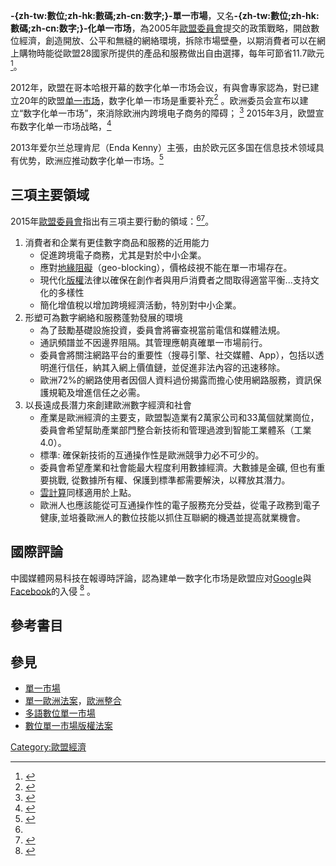 {{NoteTA
|G1 = IT
|1 = zh-tw:數位單一市場; zh-hk:數碼單一市場; zh-cn:数字化单一市场;
}}

'''-{zh-tw:數位;zh-hk:數碼;zh-cn:数字;}-單一市場'''，又名'''-{zh-tw:數位;zh-hk:數碼;zh-cn:数字;}-化单一市场'''，為2005年[[歐盟委員會|歐盟委員會]]提交的政策戰略，開啟數位經濟，創造開放、公平和無縫的網絡環境，拆除市場壁壘，以期消費者可以在網上購物時能從歐盟28國家所提供的產品和服務做出自由選擇，每年可節省11.7歐元<ref name="eureporter2005">{{cite news|title=Commission VP Andrus Ansip: Turning Europe digital, preparing for future growth|year=2015-01-25 |newspaper=April 14, 2015　|author= EU Reporter Correspondent |url=http://www.eureporter.co/en/world/2015/04/14/commission-vp-andrus-ansip-turning-europe-digital-preparing-for-future-growth/|language=en}}</ref>。

2012年，欧盟在哥本哈根开幕的数字化单一市场会议，有與會專家認為，對已建立20年的欧盟[[单一市场|单一市场]]，数字化单一市场是重要补充<ref name="新华网2012">
{{cite news|
title=欧盟数字化单一市场会议在哥本哈根开幕|
year=2012-02-28|
newspaper= 新华网　｜url=http://paper.people.com.cn/gjjrb/html/2012-02/13/content_1005858.htm|
language=zh-cn}}
</ref>
。欧洲委员会宣布以建立“数字化单一市场”，來消除欧洲内跨境电子商务的障碍；
<ref name="国际金融报2012">{{cite news|
title=数字单一市场（热词）|
year=2012年2月13日|
newspaper=国际金融报　｜page=第06版:产业经济　行业|
url=http://paper.people.com.cn/gjjrb/html/2012-02/13/content_1005858.htm|
language=zh-cn|
accessdate=2015年5月3日|
archive-date=2016年3月4日|
archive-url=https://web.archive.org/web/20160304070922/http://paper.people.com.cn/gjjrb/html/2012-02/13/content_1005858.htm|
dead-url=no}}</ref>
2015年3月，欧盟宣布数字化单一市场战略，<ref name="周荣新2015">{{cite news|title=爱尔兰总理：欧洲应推动数字单一市场|year=2013年1月25日|newspaper=财新网　|author=李增新|url=http://international.caixin.com/2013-01-25/100486129.html|language=zh-cn|accessdate=2015-05-03|archive-date=2018-07-05|archive-url=https://web.archive.org/web/20180705004101/http://international.caixin.com/2013-01-25/100486129.html|dead-url=no}}</ref>

2013年爱尔兰总理肯尼（Enda Kenny）主張，由於欧元区多国在信息技术领域具有优势，欧洲应推动数字化单一市场。<ref name="财新网2013">{{cite news|title=欧盟宣布数字化单一市场战略|year=2015-03-27 16:24　|newspaper=驻欧盟使团经商参处　|author=李增新|url=http://international.caixin.com/2013-01-25/100486129.html|language=zh-cn|accessdate=2015-05-03|archive-date=2018-07-05|archive-url=https://web.archive.org/web/20180705004101/http://international.caixin.com/2013-01-25/100486129.html|dead-url=no}}</ref>

==三項主要領域==
2015年[[歐盟委員會|歐盟委員會]]指出有三項主要行動的領域：<ref name="周荣新2015"/><ref name="eureporter20050413">{{cite news|title=Digital Single Market Strategy: European Commission agrees areas for action|year=April 13, 2015　|newspaper=ureporter|author= EU Reporter Correspondent |url=http://www.eureporter.co/en/world/2015/04/13/digital-single-market-strategy-european-commission-agrees-areas-for-action/|language=en}}</ref>。

#消費者和企業有更佳數字商品和服務的近用能力
#*促進跨境電子商務，尤其是對於中小企業。
#*應對[[地緣阻礙|地緣阻礙]]（geo-blocking），價格歧視不能在單一市場存在。
#*現代化[[版權|版權]]法律以確保在創作者與用戶消費者之間取得適當平衡...支持文化的多樣性
#*簡化增值稅以增加跨境經濟活動，特別對中小企業。
#形塑可為數字網絡和服務蓬勃發展的環境
#*為了鼓勵基礎設施投資，委員會將審查視當前電信和媒體法規。
#*通訊頻譜並不因邊界阻隔。其管理應朝真確單一市場前行。
#*委員會將關注網路平台的重要性（搜尋引擎、社交媒體、App），包括以透明進行信任，納其入網上價值鏈，並促進非法內容的迅速移除。
#*歐洲72%的網路使用者因個人資料過份揭露而擔心使用網路服務，資訊保護規範及增進信任之必需。
#以長遠成長潛力來創建歐洲數字經濟和社會
#*產業是歐洲經濟的主要支，歐盟製造業有2萬家公司和33萬個就業崗位，委員會希望幫助產業部門整合新技術和管理過渡到智能工業體系（工業4.0）。
#*標準: 確保新技術的互通操作性是歐洲競爭力必不可少的。
#*委員會希望產業和社會能最大程度利用數據經濟。大數據是金礦, 但也有重要挑戰, 從數據所有權、保護到標準都需要解決，以釋放其潛力。
#*[[雲計算|雲計算]]同樣適用於上點。
#*歐洲人也應該能從可互通操作性的電子服務充分受益，從電子政務到電子健康,並培養歐洲人的數位技能以抓住互聯網的機遇並提高就業機會。

==國際評論==
中國媒體网易科技在報導時評論，認為建单一数字化市场是欧盟应对[[Google|Google]]與[[Facebook|Facebook]]的入侵
<ref name="网易科技2015">
{{cite news|
title=欧盟将建单一数字市场 应对谷歌Facebook的入侵|
year=2015-04-22 |
newspaper= 国际金融报　｜url=http://tech.163.com/15/0422/22/ANRCRLL9000915BF.html?utm_source=tuicool language=zh-cn}}
</ref>
。

==參考書目==
{{reflist}}

==參見==
* [[單一市場|單一市場]]
* [[單一歐洲法案|單一歐洲法案]]，[[歐洲整合|歐洲整合]]
* [[多語數位單一市場|多語數位單一市場]]
* [[數位單一市場版權法案|數位單一市場版權法案]]

[[Category:歐盟經濟|Category:歐盟經濟]]